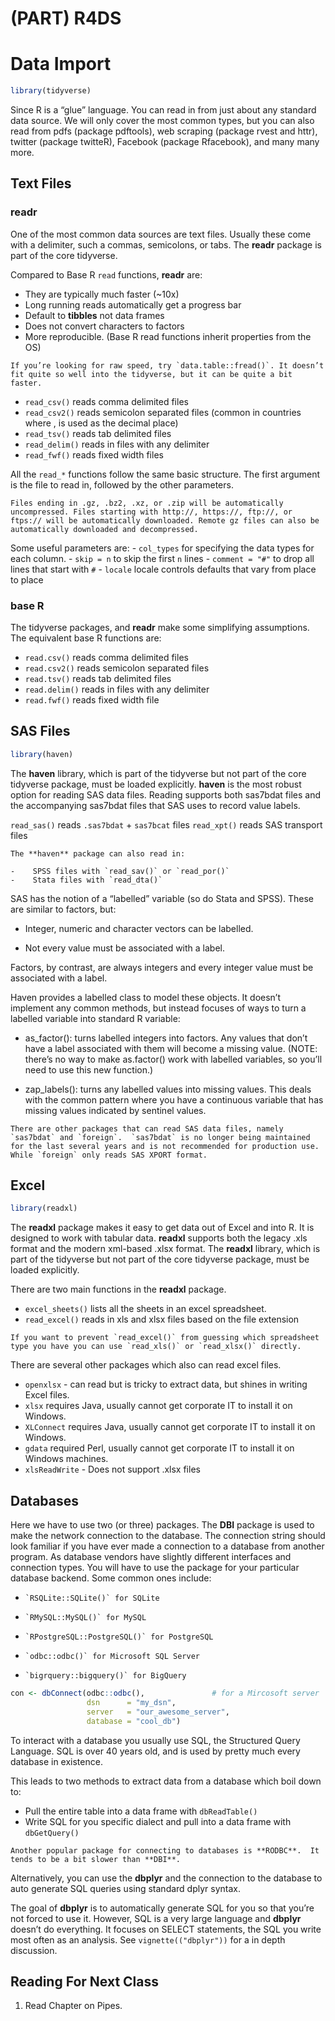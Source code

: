 # (PART) R4DS {-}

# Data Import

```r
library(tidyverse)
```

Since R is a "glue" language.  You can read in from just about any standard data source.  We will only cover the most common types, but you can also read from pdfs (package pdftools), web scraping (package rvest and httr), twitter (package twitteR), Facebook (package Rfacebook), and many many more.

## Text Files

### readr
One of the most common data sources are text files.  Usually these come with a delimiter, such a commas, semicolons, or tabs.  The **readr** package is part of the core tidyverse.

Compared to Base R `read` functions, **readr** are:

-    They are typically much faster (~10x)
-    Long running reads automatically get a progress bar
-    Default to **tibbles** not data frames
-    Does not convert characters to factors
-    More reproducible. (Base R read functions inherit properties from the OS)

```block2
If you’re looking for raw speed, try `data.table::fread()`. It doesn’t fit quite so well into the tidyverse, but it can be quite a bit faster.
```

-    `read_csv()` reads comma delimited files
-    `read_csv2()` reads semicolon separated files (common in countries where , is used as the decimal place)
-    `read_tsv()` reads tab delimited files
-    `read_delim()` reads in files with any delimiter
-    `read_fwf()` reads fixed width files

All the `read_*` functions follow the same basic structure.  The first argument is the file to read in, followed by the other parameters.  

```block
Files ending in .gz, .bz2, .xz, or .zip will be automatically uncompressed. Files starting with http://, https://, ftp://, or ftps:// will be automatically downloaded. Remote gz files can also be automatically downloaded and decompressed.
```

Some useful parameters are:
-   `col_types` for specifying the data types for each column.
-   `skip = n`  to skip the first `n` lines
-   `comment = "#"` to drop all lines that start with `#`
-   `locale` locale controls defaults that vary from place to place 


### base R

The tidyverse packages, and **readr** make some simplifying assumptions.  The equivalent base R functions are:

-    `read.csv()` reads comma delimited files
-    `read.csv2()` reads semicolon separated files
-    `read.tsv()` reads tab delimited files
-    `read.delim()` reads in files with any delimiter
-    `read.fwf()` reads fixed width file

## SAS Files

```r
library(haven)
```

The **haven** library, which is part of the tidyverse but not part of the core tidyverse package, must be loaded explicitly.  **haven** is the most robust option for reading SAS data files. Reading supports both sas7bdat files and the accompanying sas7bdat files that SAS uses to record value labels.

`read_sas()` reads `.sas7bdat` + `sas7bcat` files
`read_xpt()` reads SAS transport files

```block
The **haven** package can also read in:

-    SPSS files with `read_sav()` or `read_por()` 
-    Stata files with `read_dta()`
```

SAS has the notion of a “labelled” variable (so do Stata and SPSS). These are similar to factors, but:

-    Integer, numeric and character vectors can be labelled.

-    Not every value must be associated with a label.

Factors, by contrast, are always integers and every integer value must be associated with a label.

Haven provides a labelled class to model these objects. It doesn’t implement any common methods, but instead focuses of ways to turn a labelled variable into standard R variable:

-    as_factor(): turns labelled integers into factors. Any values that don’t have a label associated with them will become a missing value. (NOTE: there’s no way to make as.factor() work with labelled variables, so you’ll need to use this new function.)

-    zap_labels(): turns any labelled values into missing values. This deals with the common pattern where you have a continuous variable that has missing values indicated by sentinel values.

```block2
There are other packages that can read SAS data files, namely `sas7bdat` and `foreign`.  `sas7bdat` is no longer being maintained for the last several years and is not recommended for production use. While `foreign` only reads SAS XPORT format.
```


## Excel

```r
library(readxl)
```

The **readxl** package makes it easy to get data out of Excel and into R. It is designed to work with tabular data. **readxl** supports both the legacy .xls format and the modern xml-based .xlsx format. The **readxl** library, which is part of the tidyverse but not part of the core tidyverse package, must be loaded explicitly. 

There are two main functions in the **readxl** package.

-    `excel_sheets()` lists all the sheets in an excel spreadsheet.
-    ` read_excel()` reads in xls and xlsx files based on the file extension


```block
If you want to prevent `read_excel()` from guessing which spreadsheet type you have you can use `read_xls()` or `read_xlsx()` directly.
```

There are several other packages which also can read excel files.

-   `openxlsx` - can read but is tricky to extract data, but shines in writing Excel files.
-   `xlsx` requires Java, usually cannot get corporate IT to install it on Windows.
-   `XLConnect` requires Java, usually cannot get corporate IT to install it on Windows.
-   `gdata` required Perl, usually cannot get corporate IT to install it on Windows machines.
-   `xlsReadWrite` - Does not support .xlsx files


## Databases

Here we have to use two (or three) packages.  The **DBI** package is used to make the network connection to the database.  The connection string should look familiar if you have ever made a connection to a database from another program.  As database vendors have slightly different interfaces and connection types.  You will have to use the package for your particular database backend.  Some common ones include:

-     `RSQLite::SQLite()` for SQLite
-     `RMySQL::MySQL()` for MySQL
-     `RPostgreSQL::PostgreSQL()` for PostgreSQL
-     `odbc::odbc()` for Microsoft SQL Server
-     `bigrquery::bigquery()` for BigQuery

```r
con <- dbConnect(odbc::odbc(),               # for a Mircosoft server
                 dsn      = "my_dsn", 
                 server   = "our_awesome_server",
                 database = "cool_db")
```

To interact with a database you usually use SQL, the Structured Query Language. SQL is over 40 years old, and is used by pretty much every database in existence. 

This leads to two methods to extract data from a database which boil down to:

-    Pull the entire table into a data frame with `dbReadTable()`
-    Write SQL for you specific dialect and pull into a data frame with `dbGetQuery()`

```block
Another popular package for connecting to databases is **RODBC**.  It tends to be a bit slower than **DBI**.  
```

Alternatively, you can use the **dbplyr** and the connection to the database to auto generate SQL queries using standard dplyr syntax.

The goal of **dbplyr** is to automatically generate SQL for you so that you’re not forced to use it. However, SQL is a very large language and **dbplyr** doesn’t do everything. It focuses on SELECT statements, the SQL you write most often as an analysis.  See `vignette(("dbplyr"))` for a in depth discussion.

## Reading For Next Class

1. Read Chapter on Pipes.